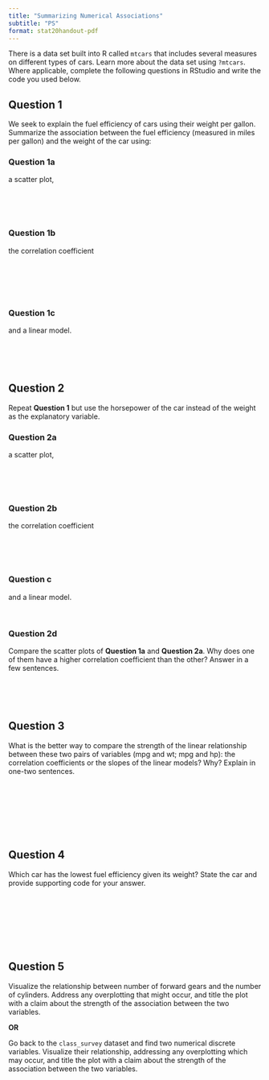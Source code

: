 ```yaml
---
title: "Summarizing Numerical Associations"
subtitle: "PS"
format: stat20handout-pdf
---
```


There is a data set built into R called `mtcars` that includes several measures on different types of cars. Learn more about the data set using `?mtcars`. Where applicable, complete the following questions in RStudio and write the code you used below.

## Question 1

We seek to explain the fuel efficiency of cars using their weight per gallon. Summarize the association between the fuel efficiency (measured in miles per gallon) and the weight of the car using: 

### Question 1a

a scatter plot, 

\
\
\

### Question 1b

the correlation coefficient

\
\
\
\


### Question 1c

and a linear model. 

\
\
\

## Question 2

Repeat **Question 1** but use the horsepower of the car instead of the weight as the explanatory variable.

### Question 2a

a scatter plot, 

\
\
\

### Question 2b

the correlation coefficient

\
\
\


### Question c

and a linear model. 

\


### Question 2d

Compare the scatter plots of **Question 1a** and **Question 2a**. Why does one of them have a higher correlation coefficient than the other? Answer in a few sentences.

\
\
\


## Question 3

What is the better way to compare the strength of the linear relationship between these two pairs of variables (mpg and wt; mpg and hp): the correlation coefficients or the slopes of the linear models? Why? Explain in one-two sentences.

\
\
\
\
\
\


## Question 4

Which car has the lowest fuel efficiency given its weight? State the car and provide supporting code for your answer.


\
\
\
\
\
\

## Question 5

Visualize the relationship between number of forward gears and the number of cylinders. Address any overplotting that might occur, and title the plot with a claim about the strength of the association between the two variables.

**OR**

Go back to the `class_survey` dataset and find two numerical discrete variables. Visualize their relationship, addressing any overplotting which may occur, and title the plot with a claim about the strength of the association between the two variables.



